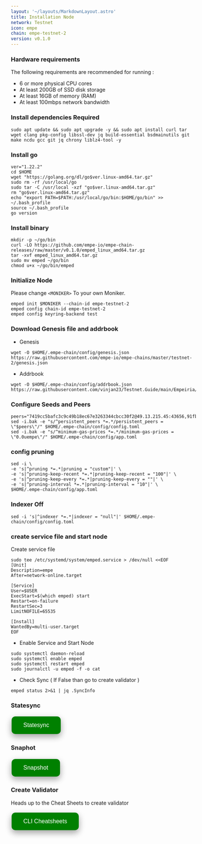 ```yaml
---
layout: '~/layouts/MarkdownLayout.astro'
title: Installation Node
network: Testnet
icon: empe
chain: empe-testnet-2
version: v0.1.0
---
```


### Hardware requirements

The following requirements are recommended for running :

- 6 or more physical CPU cores
- At least 200GB of SSD disk storage
- At least 16GB of memory (RAM)
- At least 100mbps network bandwidth


### Install dependencies Required

```
sudo apt update && sudo apt upgrade -y && sudo apt install curl tar wget clang pkg-config libssl-dev jq build-essential bsdmainutils git make ncdu gcc git jq chrony liblz4-tool -y
```

### Install go

```
ver="1.22.2"
cd $HOME
wget "https://golang.org/dl/go$ver.linux-amd64.tar.gz"
sudo rm -rf /usr/local/go
sudo tar -C /usr/local -xzf "go$ver.linux-amd64.tar.gz"
rm "go$ver.linux-amd64.tar.gz"
echo "export PATH=$PATH:/usr/local/go/bin:$HOME/go/bin" >> ~/.bash_profile
source ~/.bash_profile
go version
```

### Install binary

```
mkdir -p ~/go/bin
curl -LO https://github.com/empe-io/empe-chain-releases/raw/master/v0.1.0/emped_linux_amd64.tar.gz
tar -xvf emped_linux_amd64.tar.gz
sudo mv emped ~/go/bin
chmod u+x ~/go/bin/emped
```

### Initialize Node

Please change `<MONIKER>` To your own Moniker.

```
emped init $MONIKER --chain-id empe-testnet-2
emped config chain-id empe-testnet-2
emped config keyring-backend test
```

### Download Genesis file and addrbook

- Genesis

```
wget -O $HOME/.empe-chain/config/genesis.json https://raw.githubusercontent.com/empe-io/empe-chains/master/testnet-2/genesis.json
```
- Addrbook
```
wget -O $HOME/.empe-chain/config/addrbook.json https://raw.githubusercontent.com/vinjan23/Testnet.Guide/main/Empeiria/addrbook.json
```

### Configure Seeds and Peers

```
peers="7419cc5bafc3c9c49b18ec67e3263344cbcc30f2@49.13.215.45:43656,91fb8e75a4b92589211d47d5a9ce934d32733043@116.202.48.104:26656,771b5350519d6081784f70d9be692e76b635529a@188.245.88.126:43656,06bd2afb77d94d2f3c5fe8abbdabb4499ca95793@65.21.97.150:40656,5406f64d38f433cca31c2f6e96d5619fa92be5b5@168.119.179.250:26656,e941537fbe6d86c9bf58aeb880e3212dc3f82086@84.247.141.94:656,94529b5e044f208d1869980f456a53fcef8fb321@14.167.155.13:43656,829207ca2cf7debb16787a79c9fc1aa94e9b55ea@116.203.238.65:43656,080d9cc12e08fb64dd0f4528d0da4a84d5d9428e@37.27.83.234:26656,,9e120e5cb5822fbb224d5c1ae2c7f0149b80fc99@45.67.216.220:43656"
sed -i.bak -e "s/^persistent_peers *=.*/persistent_peers = \"$peers\"/" $HOME/.empe-chain/config/config.toml
sed -i.bak -e "s/^minimum-gas-prices *=.*/minimum-gas-prices = \"0.0uempe\"/" $HOME/.empe-chain/config/app.toml
```

### config pruning

```
sed -i \
-e 's|^pruning *=.*|pruning = "custom"|' \
-e 's|^pruning-keep-recent *=.*|pruning-keep-recent = "100"|' \
-e 's|^pruning-keep-every *=.*|pruning-keep-every = ""|' \
-e 's|^pruning-interval *=.*|pruning-interval = "10"|' \
$HOME/.empe-chain/config/app.toml
```

### Indexer Off

```
sed -i 's|^indexer *=.*|indexer = "null"|' $HOME/.empe-chain/config/config.toml
```

### create service file and start node

Create service file

```
sudo tee /etc/systemd/system/emped.service > /dev/null <<EOF
[Unit]
Description=empe
After=network-online.target

[Service]
User=$USER
ExecStart=$(which emped) start
Restart=on-failure
RestartSec=3
LimitNOFILE=65535

[Install]
WantedBy=multi-user.target
EOF
```

- Enable Service and Start Node

```
sudo systemctl daemon-reload
sudo systemctl enable emped
sudo systemctl restart emped
sudo journalctl -u emped -f -o cat
```

- Check Sync ( If False than go to create validator )
```
emped status 2>&1 | jq .SyncInfo
```

### Statesync
<a href="https://service.vinjan.xyz/testnet/empeiria/statesync" target="_blank">
  <button style="background-color: green; border: none; color: white; padding: 15px 32px; text-align: center; text-decoration: none; display: inline-block; font-size: 16px; margin: 4px 2px; cursor: pointer; border-radius: 10px; box-shadow: 0 8px 16px 0 rgba(0,0,0,0.2), 0 6px 20px 0 rgba(0,0,0,0.19);" onmouseover="this.style.boxShadow='0 0 0 4px rgba(0,255,0,0.5)'" onmouseout="this.style.boxShadow='0 8px 16px 0 rgba(0,0,0,0.2), 0 6px 20px 0 rgba(0,0,0,0.19)'">Statesync</button>
</a>

### Snaphot
<a href="https://service.vinjan.xyz/testnet/empeiria/snapshot" target="_blank">
  <button style="background-color: green; border: none; color: white; padding: 15px 32px; text-align: center; text-decoration: none; display: inline-block; font-size: 16px; margin: 4px 2px; cursor: pointer; border-radius: 10px; box-shadow: 0 8px 16px 0 rgba(0,0,0,0.2), 0 6px 20px 0 rgba(0,0,0,0.19);" onmouseover="this.style.boxShadow='0 0 0 4px rgba(0,255,0,0.5)'" onmouseout="this.style.boxShadow='0 8px 16px 0 rgba(0,0,0,0.2), 0 6px 20px 0 rgba(0,0,0,0.19)'">Snapshot</button>
</a>

### Create Validator

Heads up to the Cheat Sheets to create validator

<a href="https://service.vinjan.xyz/testnet/empeiria/cheat" target="_blank">
  <button style="background-color: green; border: none; color: white; padding: 15px 32px; text-align: center; text-decoration: none; display: inline-block; font-size: 16px; margin: 4px 2px; cursor: pointer; border-radius: 10px; box-shadow: 0 8px 16px 0 rgba(0,0,0,0.2), 0 6px 20px 0 rgba(0,0,0,0.19);" onmouseover="this.style.boxShadow='0 0 0 4px rgba(0,255,0,0.5)'" onmouseout="this.style.boxShadow='0 8px 16px 0 rgba(0,0,0,0.2), 0 6px 20px 0 rgba(0,0,0,0.19)'">CLI Cheatsheets</button>
</a>
